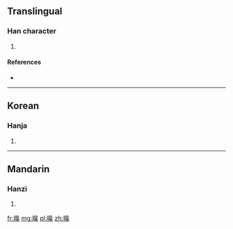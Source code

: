 ==Translingual==

===Han character===
{{Han char|rn=72|rad=日|as=10|sn=14|four=|canj=日竹山木 (AHUD)}}

# {{defn|Han|sort=日10}}

====References====
* {{Han ref|kx=0498.400|dkj=14086|dj=0867.180|hdz=21530.080|uh=669E|ud=26270}}

----

==Korean==

===Hanja===
{{ko-hanja|hangeul=교|eumhun=|rv=gyo|mr=kyo|y=kyo}}

# {{defn|lang=ko|sort=日10}}

----

==Mandarin==

===Hanzi===
{{cmn-hanzi|pin=[[hào]] ([[hao4]]), [[jiǎo]] ([[jiao3]])|wg=hao<sup>4</sup>, chiao<sup>3</sup>}}

# {{defn|lang=cmn|sort=日10}}

[[fr:暞]]
[[mg:暞]]
[[pl:暞]]
[[zh:暞]]